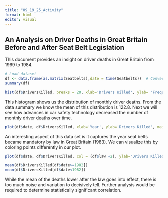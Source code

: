 ```yaml
---
title: "09_19_25_Activity"
format: html
editor: visual
---
```


## An Analysis on Driver Deaths in Great Britain Before and After Seat Belt Legislation

This document provides an insight on driver deaths in Great Britain from 1969 to 1984.

```r
# Load dataset
df <- data.frame(as.matrix(Seatbelts),date = time(Seatbelts))  # Convert Time Series to data frame
summary(df)
```

```r
hist(df$DriversKilled, breaks = 20, xlab='Drivers Killed', ylab= 'Frequency', main='Distribution of Monthly Driver Deaths')
```

This histogram shows us the distribution of monthly driver deaths. From the data summary we know the mean of this distribution is 122.8. Next we will see how advances in car safety technology decreased the number of monthly driver deaths over time.

```r
plot(df$date, df$DriversKilled, xlab='Year', ylab='Drivers Killed', main='Driver Deaths in Great Britain')
```

An interesting aspect of this data set is it captures the year seat belts became mandatory by law in Great Britain (1983). We can visualize this by coloring points differently in our plot.

```r
plot(df$date, df$DriversKilled, col = (df$law +2), ylab="Drivers Killed", xlab= 'Year', main='Driver Deaths in Great Britain')
```

```r
mean(df$DriversKilled[df$date>=1982])
mean(df$DriversKilled[df$date<1982])
```

While the mean of the deaths lower after the law goes into effect, there is too much noise and variation to decisively tell. Further analysis would be required to determine statistically significant correlation.
